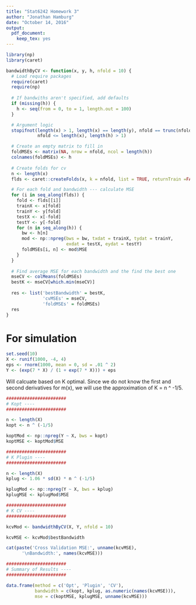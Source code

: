 ```yaml
---
title: "Stat6242 Homework 3"
author: "Jonathan Hamburg"
date: "October 14, 2016"
output: 
  pdf_document: 
    keep_tex: yes
---
```


```r
library(np)
library(caret)
```


```r

bandwidthByCV <- function(x, y, h, nfold = 10) {
  # Load require packages
  require(caret)
  require(np)
  
  # If bandwiths aren't specified, add defaults
  if (missing(h)) {
    h <- seq(from = 0, to = 1, length.out = 100)
  }

  # Argument logic
  stopifnot(length(x) > 1, length(x) == length(y), nfold == trunc(nfold),
            nfold <= length(x), length(h) > 1)

  # Create an empty matrix to fill in
  foldMSEs <- matrix(NA, nrow = nfold, ncol = length(h))
  colnames(foldMSEs) <- h
  
  # Create folds for cv
  n <- length(x)
  flds <- caret::createFolds(x, k = nfold, list = TRUE, returnTrain =FALSE)

  # For each fold and bandwidth --- calculate MSE
  for (i in seq_along(flds)) {
    fold <- flds[[i]]
    trainX <- x[fold]
    trainY <- y[fold]
    testX <- x[-fold]
    testY <- y[-fold]
    for (n in seq_along(h)) {
      bw <- h[n]
      mod <- np::npreg(bws = bw, txdat = trainX, tydat = trainY,
                       exdat = testX, eydat = testY)
      foldMSEs[i, n] <- mod$MSE
    }
  }
  
  # Find average MSE for each bandwidth and the find the best one
  mseCV <- colMeans(foldMSEs)
  bestK <- mseCV[which.min(mseCV)]
  
  res <- list('bestBandwidth' = bestK,
              'cvMSEs' = mseCV,
              'foldMSEs' = foldMSEs)
  res
}
```


####################################
# For simulation

```r
set.seed(10)
X <- runif(1000, -4, 4)
eps <- rnorm(1000, mean = 0, sd = .01 ^ 2)
Y <- (exp(7 * X) / (1 + exp(7 * X))) + eps
```

Will calcuate based on K optimal. Since we do not know the first and second
derivatives for m(x), we will use the approximation of K = n ^ -1/5.

```r
#######################
# Kopt ----
#######################

n <- length(X)
kopt <- n ^ (-1/5)

koptMod <- np::npreg(Y ~ X, bws = kopt)
koptMSE <- koptMod$MSE
```


```r
#######################
# K Plugin ----
#######################

n <- length(X)
kplug <- 1.06 * sd(X) * n ^ (-1/5)

kplugMod <- np::npreg(Y ~ X, bws = kplug)
kplugMSE <- kplugMod$MSE
```


```r
#######################
# K CV ----
#######################

kcvMod <- bandwidthByCV(X, Y, nfold = 10)

kcvMSE <- kcvMod$bestBandwidth

cat(paste('Cross Validation MSE:', unname(kcvMSE), 
      '\nBandwidth:', names(kcvMSE)))
```


```r
#######################
# Summary of Results ----
#######################

data.frame(method = c('Opt', 'Plugin', 'CV'), 
           bandwidth = c(kopt, kplug, as.numeric(names(kcvMSE))),
           mse = c(koptMSE, kplugMSE, unname(kcvMSE)))

```


